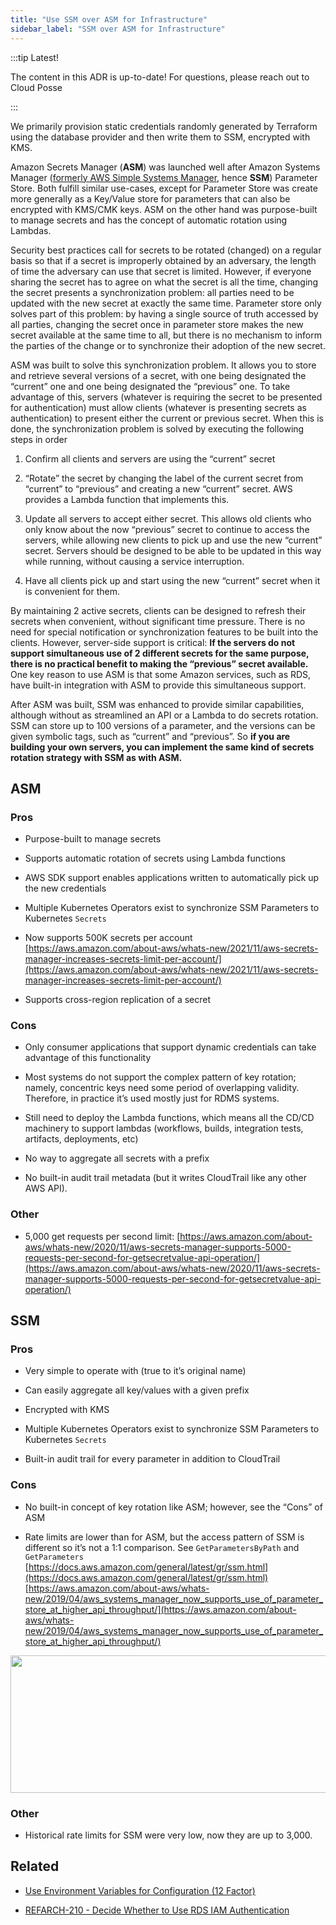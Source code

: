 ```yaml
---
title: "Use SSM over ASM for Infrastructure"
sidebar_label: "SSM over ASM for Infrastructure"
---
```


:::tip Latest!

The content in this ADR is up-to-date! For questions, please reach out to Cloud Posse

:::

We primarily provision static credentials randomly generated by Terraform using the database provider and then write them to SSM,  encrypted with KMS.

Amazon Secrets Manager (**ASM**) was launched well after Amazon Systems Manager ([formerly AWS Simple Systems Manager](https://docs.aws.amazon.com/systems-manager/latest/userguide/what-is-systems-manager.html#service-naming-history), hence **SSM**) Parameter Store. Both fulfill similar use-cases, except for Parameter Store was create more generally as a Key/Value store for parameters that can also be encrypted with KMS/CMK keys. ASM on the other hand was purpose-built to manage secrets and has the concept of automatic rotation using Lambdas.

Security best practices call for secrets to be rotated (changed) on a regular basis so that if a secret is improperly obtained by an adversary, the length of time the adversary can use that secret is limited. However, if everyone sharing the secret has to agree on what the secret is all the time, changing the secret presents a synchronization problem: all parties need to be updated with the new secret at exactly the same time. Parameter store only solves part of this problem: by having a single source of truth accessed by all parties, changing the secret once in parameter store makes the new secret available at the same time to all, but there is no mechanism to inform the parties of the change or to synchronize their adoption of the new secret.

ASM was built to solve this synchronization problem. It allows you to store and retrieve several versions of a secret, with one being designated the “current” one and one being designated the “previous” one. To take advantage of this, servers (whatever is requiring the secret to be presented for authentication) must allow clients (whatever is presenting secrets as authentication) to present either the current or previous secret. When this is done, the synchronization problem is solved by executing the following steps in order

1.  Confirm all clients and servers are using the “current” secret

2. “Rotate” the secret by changing the label of the current secret from “current” to “previous” and creating a new “current” secret. AWS provides a Lambda function that implements this.

3. Update all servers to accept either secret. This allows old clients who only know about the now “previous” secret to continue to access the servers, while allowing new clients to pick up and use the new “current” secret. Servers should be designed to be able to be updated in this way while running, without causing a service interruption.

4. Have all clients pick up and start using the new “current” secret when it is convenient for them.

By maintaining 2 active secrets, clients can be designed to refresh their secrets when convenient, without significant time pressure. There is no need for special notification or synchronization features to be built into the clients. However, server-side support is critical: **If the servers do not support simultaneous use of 2 different secrets for the same purpose, there is no practical benefit to making the “previous” secret available.** One key reason to use ASM is that some Amazon services, such as RDS, have built-in integration with ASM to provide this simultaneous support.

After ASM was built, SSM was enhanced to provide similar capabilities, although without as streamlined an API or a Lambda to do secrets rotation. SSM can store up to 100 versions of a parameter, and the versions can be given symbolic tags, such as “current” and “previous”. So **if you are building your own servers, you can implement the same kind of secrets rotation strategy with SSM as with ASM.**

## ASM

### Pros

- Purpose-built to manage secrets

- Supports automatic rotation of secrets using Lambda functions

- AWS SDK support enables applications written to automatically pick up the new credentials

- Multiple Kubernetes Operators exist to synchronize SSM Parameters to Kubernetes `Secrets`

- Now supports 500K secrets per account [https://aws.amazon.com/about-aws/whats-new/2021/11/aws-secrets-manager-increases-secrets-limit-per-account/](https://aws.amazon.com/about-aws/whats-new/2021/11/aws-secrets-manager-increases-secrets-limit-per-account/)

- Supports cross-region replication of a secret

### Cons

- Only consumer applications that support dynamic credentials can take advantage of this functionality

- Most systems do not support the complex pattern of key rotation; namely, concentric keys need some period of overlapping validity. Therefore, in practice it’s used mostly just for RDMS systems.

- Still need to deploy the Lambda functions, which means all the CD/CD machinery to support lambdas (workflows, builds, integration tests, artifacts, deployments, etc)

- No way to aggregate all secrets with a prefix

- No built-in audit trail metadata (but it writes CloudTrail like any other AWS API).

### Other

- 5,000 get requests per second limit: [https://aws.amazon.com/about-aws/whats-new/2020/11/aws-secrets-manager-supports-5000-requests-per-second-for-getsecretvalue-api-operation/](https://aws.amazon.com/about-aws/whats-new/2020/11/aws-secrets-manager-supports-5000-requests-per-second-for-getsecretvalue-api-operation/)

## SSM

### Pros

- Very simple to operate with (true to it’s original name)

- Can easily aggregate all key/values with a given prefix

- Encrypted with KMS

- Multiple Kubernetes Operators exist to synchronize SSM Parameters to Kubernetes `Secrets`

- Built-in audit trail for every parameter in addition to CloudTrail

### Cons

- No built-in concept of key rotation like ASM; however, see the “Cons” of ASM

- Rate limits are lower than for ASM, but the access pattern of SSM is different so it’s not a 1:1 comparison. See `GetParametersByPath` and `GetParameters`
[https://docs.aws.amazon.com/general/latest/gr/ssm.html](https://docs.aws.amazon.com/general/latest/gr/ssm.html)
[https://aws.amazon.com/about-aws/whats-new/2019/04/aws_systems_manager_now_supports_use_of_parameter_store_at_higher_api_throughput/](https://aws.amazon.com/about-aws/whats-new/2019/04/aws_systems_manager_now_supports_use_of_parameter_store_at_higher_api_throughput/)

<img src="/assets/refarch/cleanshot-2021-10-08-at-17.16.24@2x-20211008-221632.png" height="220" width="1142" /><br/>

### Other

- Historical rate limits for SSM were very low, now they are up to 3,000.

## Related

- [Use Environment Variables for Configuration (12 Factor)](/reference-architecture/reference/adrs/use-environment-variables-for-configuration-12-factor)

- [REFARCH-210 - Decide Whether to Use RDS IAM Authentication](https://cloudposse.atlassian.net/browse/REFARCH-210)



